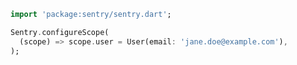 ```dart
import 'package:sentry/sentry.dart';

Sentry.configureScope(
  (scope) => scope.user = User(email: 'jane.doe@example.com'),
);
```
